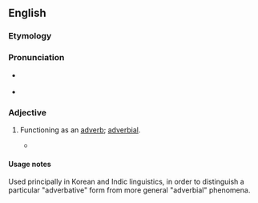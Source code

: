 ==English==

===Etymology===
{{suffix|adverb|ative|lang=en}}

===Pronunciation===
* {{a|GenAm}} {{IPA|/ædˈvɝbətɪv/|lang=en}}
* {{a|RP}} {{IPA|/ədˈvɜːbətɪv/|lang=en}}

===Adjective===
{{en-adj|-}}

# {{lb|en|grammar}} Functioning as an [[adverb]]; [[adverbial]].
#* {{quote-text|year=2002|author=Ross King et al.|title=Continuing Korean|page=211|passage="Verbs have an '''adverbative''' form made by attaching -게 to the base."}}

====Usage notes====
Used principally in Korean and Indic linguistics, in order to distinguish a particular "adverbative" form from more general "adverbial" phenomena.